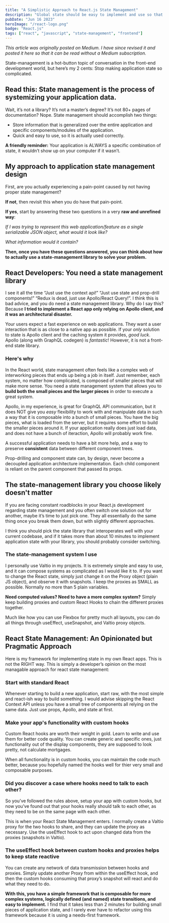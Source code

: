 ```yaml
---
title: "A Simplistic Approach to React.js State Management"
description: "Global state should be easy to implement and use so that you aren't afraid to actually use it."
pubDate: "Jun 16 2023"
heroImage: "/react-logo.png"
badge: "React.js"
tags: ["react", "javascript", "state-management", "frontend"]
---
```


_This article was originally posted on Medium. I have since revised it and posted it here so that it can be read without a Medium subscription._

State-management is a hot-button topic of conversation in the front-end development world, but here’s my 2 cents: Stop making application state so complicated.

## Read this: State management is the process of systemizing your application data.
Wait, it’s not a library? It’s not a master’s degree? It’s not 80+ pages of documentation? Nope. State management should accomplish two things:

- Store information that is generalized over the entire application and specific components/modules of the application.
- Quick and easy to use, so it is actually used correctly.

**A friendly reminder:** Your application is ALWAYS a specific combination of state, it wouldn’t show up on your computer if it wasn’t.

## My approach to application state management design
First, are you actually experiencing a pain-point caused by not having proper state management?

**If not**, then revisit this when you do have that pain-point.

**If yes**, start by answering these two questions in a very **raw and unrefined way**:

_If I was trying to represent this web application/feature as a single serializable JSON object, what would it look like?_

_What information would it contain?_

**Then, once you have these questions answered, you can think about how to actually use a state-management library to solve your problem.**


## React Developers: You need a state management library
I see it all the time “Just use the context api!” “Just use state and prop-drill components!” “Redux is dead, just use Apollo/React Query!”. I think this is bad advice, and you do need a state management library. Why do I say this? Because **I tried to implement a React app only relying on Apollo client, and it was an architectural disaster.**

Your users expect a fast experience on web applications. They want a user interaction that is as close to a native app as possible. If your *only* solution to state is Apollo client and the caching system it provides, *good luck*. Apollo (along with GraphQL codegen) is *fantastic*! However, it is not a front-end state library.

### Here's why
In the React world, state management often feels like a complex web of interworking pieces that ends up being a job in itself. Just remember, each system, no matter how complicated, is composed of smaller pieces that will make more sense. You need a state management system that allows you to **build both the small pieces and the larger pieces** in order to execute a great system.

Apollo, in my experience, is great for GraphQL API communication, but it does NOT give you *easy* flexibility to work with and manipulate data in such a way that it is composable into a bunch of small pieces. You have the big pieces, what is loaded from the server, but it requires some effort to build the smaller pieces around it. If your application really does just load data, and does not have a bunch of iteraction, Apollo will probably work fine.

A successful application needs to have a bit more help, and a way to preserve **consistent** data between different component trees.

Prop-drilling and component state can, by design, never become a decoupled application architecture implementation. Each child component is reliant on the parent component that passed its props.


## The state-management library you choose likely doesn't matter
If you are facing constant roadblocks in your React.js development regarding state management and you often switch one solution out for another, maybe it’s time to just pick one. They all essentially do the same thing once you break them down, but with slightly different approaches.

I think you should pick the state library that interoperates well with your current codebase, and if it takes more than about 10 minutes to implement application state with your library, you should probably consider switching.


### The state-management system I use
I personally use Valtio in my projects. It is extremely simple and easy to use, and it can compose systems as complicated as I would like it to. If you want to change the React state, simply just change it on the Proxy object (plain JS object), and observe it with snapshots. I keep the proxies as SMALL as possible. Normally no more than 5 plain variables.

**Need computed values? Need to have a more complex system?** Simply keep building proxies and custom React Hooks to chain the different proxies together.

Much like how you can use Flexbox for pretty much all layouts, you can do all things through useEffect, useSnapshot, and Valtio proxy objects.


## React State Management: An Opinionated but Pragmatic Approach
Here is my framework for implementing state in my own React apps. This is not the RIGHT way. This is simply a developer’s opinion on the most managable approach for react state management:

### Start with standard React
Whenever starting to build a new application, start raw, with the most simple and react-ish way to build something. I would advise skipping the React Context API unless you have a small tree of components all relying on the same data. Just use props, Apollo, and state at first.

### Make your app's functionality with custom hooks
Custom React hooks are worth their weight in gold. Learn to write and use them for better code quality. You can create generic and specific ones, just functionality out of the display components, they are supposed to look pretty, not calculate mortgages.

When all functionality is in custom hooks, you can maintain the code much better, because you hopefully named the hooks well for thier very small and composable purposes.

### Did you discover a case where hooks need to talk to each other?
So you’ve followed the rules above, setup your app with custom hooks, but now you’ve found out that your hooks really should talk to each other, as they need to be on the same page with each other.

This is when your React State Management enters. I normally create a Valtio proxy for the two hooks to share, and they can update the proxy as necessary. Use the useEffect hook to act upon changed data from the proxies (snapshots in Valtio).

### The useEffect hook between custom hooks and proxies helps to keep state reactive
You can create any network of data transmission between hooks and proxies. Simply update another Proxy from within the useEffect hook, and then the custom hooks consuming that proxy’s snapshot will react and do what they need to do.

**With this, you have a simple framework that is composable for more complex systems, logically defined (and named) state transitions, and easy to implement.** I find that it takes less than 2 minutes for building small pieces of application state, and I rarely ever have to refactor using this framework because it is using a needs-first framework.

